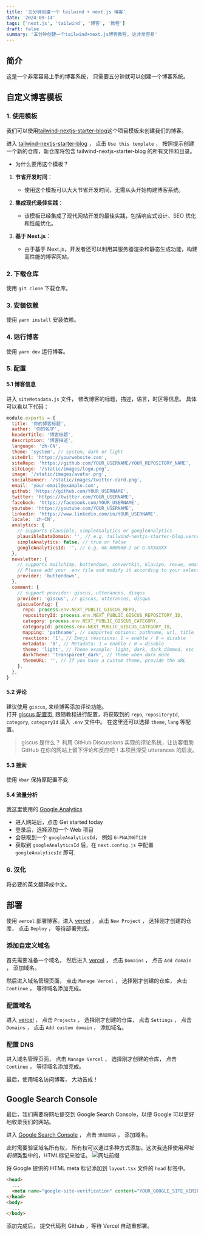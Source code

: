 ```yaml
---
title: '五分钟创建一个 tailwind + next.js 博客'
date: '2024-09-14'
tags: ['next.js', 'tailwind', '博客', '教程']
draft: false
summary: '五分钟创建一个tailwind+next.js博客教程, 这非常容易'
---
```


## 简介

这是一个非常容易上手的博客系统， 只需要五分钟就可以创建一个博客系统。

<TOCInline toc={props.toc} exclude="Overview" toHeading={3} />

## 自定义博客模板

### 1. 使用模板

我们可以使用[tailwind-nextjs-starter-blog](https://github.com/timlrx/tailwind-nextjs-starter-blog)这个项目模板来创建我们的博客。

进入 [tailwind-nextjs-starter-blog](https://github.com/timlrx/tailwind-nextjs-starter-blog) ， 点击 `Use this template` ， 按照提示创建一个新的仓库，新仓库将包含 tailwind-nextjs-starter-blog 的所有文件和目录。

- 为什么要用这个模板？

1. **节省开发时间**：

   - 使用这个模板可以大大节省开发时间，无需从头开始构建博客系统。

2. **集成现代最佳实践**：

   - 该模板已经集成了现代网站开发的最佳实践，包括响应式设计、SEO 优化和性能优化。

3. **基于 Next.js**：
   - 由于基于 Next.js，开发者还可以利用其服务器渲染和静态生成功能，构建高性能的博客网站。

### 2. 下载仓库

使用 `git clone` 下载仓库。

### 3. 安装依赖

使用 `yarn install` 安装依赖。

### 4. 运行博客

使用 `yarn dev` 运行博客。

### 5. 配置

#### 5.1 博客信息

进入 `siteMetadata.js` 文件， 修改博客的标题，描述，语言，时区等信息。
具体可以看以下代码：

```js
module.exports = {
  title: '你的博客标题',
  author: '你的名字',
  headerTitle: '博客标题',
  description: '博客描述',
  language: 'zh-CN',
  theme: 'system', // system, dark or light
  siteUrl: 'https://yourwebsite.com',
  siteRepo: 'https://github.com/YOUR_USERNAME/YOUR_REPOSITORY_NAME',
  siteLogo: '/static/images/logo.png',
  image: '/static/images/avatar.png',
  socialBanner: '/static/images/twitter-card.png',
  email: 'your-email@example.com',
  github: 'https://github.com/YOUR_USERNAME',
  twitter: 'https://twitter.com/YOUR_USERNAME',
  facebook: 'https://facebook.com/YOUR_USERNAME',
  youtube: 'https://youtube.com/YOUR_USERNAME',
  linkedin: 'https://www.linkedin.com/in/YOUR_USERNAME',
  locale: 'zh-CN',
  analytics: {
    // supports plausible, simpleAnalytics or googleAnalytics
    plausibleDataDomain: '', // e.g. tailwind-nextjs-starter-blog.vercel.app
    simpleAnalytics: false, // true or false
    googleAnalyticsId: '', // e.g. UA-000000-2 or G-XXXXXXX
  },
  newsletter: {
    // supports mailchimp, buttondown, convertkit, klaviyo, revue, emailoctopus
    // Please add your .env file and modify it according to your selection
    provider: 'buttondown',
  },
  comment: {
    // support provider: giscus, utterances, disqus
    provider: 'giscus', // giscus, utterances, disqus
    giscusConfig: {
      repo: process.env.NEXT_PUBLIC_GISCUS_REPO,
      repositoryId: process.env.NEXT_PUBLIC_GISCUS_REPOSITORY_ID,
      category: process.env.NEXT_PUBLIC_GISCUS_CATEGORY,
      categoryId: process.env.NEXT_PUBLIC_GISCUS_CATEGORY_ID,
      mapping: 'pathname', // supported options: pathname, url, title
      reactions: '1', // Emoji reactions: 1 = enable / 0 = disable
      metadata: '0', // Metadata: 1 = enable / 0 = disable
      theme: 'light', // Theme example: light, dark, dark_dimmed, etc
      darkTheme: 'transparent_dark', // Theme when dark mode
      themeURL: '', // If you have a custom theme, provide the URL
    },
  },
}
```

#### 5.2 评论

建议使用 `giscus`, 来给博客添加评论功能。  
打开 [giscus 配置页](https://giscus.app/), 跟随教程进行配置，将获取到的 `repo`, `repositoryId`, `category`, `categoryId` 填入 `.env` 文件中。
在这里还可以选择 `theme`, `lang` 等配置。

> giscus 是什么？
> 利用 GitHub Discussions 实现的评论系统，让访客借助 GitHub 在你的网站上留下评论和反应吧！本项目深受 utterances 的启发。

#### 5.3 搜索

使用 `kbar` 保持原配置不变.

#### 5.4 流量分析

我这里使用的 [Google Analytics](https://marketingplatform.google.com/about/analytics/)

- 进入网站后，点击 Get started today
- 登录后，选择添加一个 Web 项目
- 会获取到一个 `googleAnalyticsId`， 例如 `G-PNAJN6T128`
- 获取到 `googleAnalyticsId` 后，在 `next.config.js` 中配置 `googleAnalyticsId` 即可.

### 6. 汉化

将必要的英文翻译成中文。

## 部署

使用 `vercel` 部署博客。进入 [vercel](https://vercel.com/) ， 点击 `New Project` ， 选择刚才创建的仓库， 点击 `Deploy` ， 等待部署完成。

### 添加自定义域名

首先需要准备一个域名， 然后进入 [vercel](https://vercel.com/) ， 点击 `Domains` ， 点击 `Add domain` ， 添加域名。

然后进入域名管理页面， 点击 `Manage Vercel` ， 选择刚才创建的仓库， 点击 `Continue` ， 等待域名添加完成。

### 配置域名

进入 [vercel](https://vercel.com/) ， 点击 `Projects` ， 选择刚才创建的仓库， 点击 `Settings` ， 点击 `Domains` ， 点击 `Add custom domain` ， 添加域名。

### 配置 DNS

进入域名管理页面， 点击 `Manage Vercel` ， 选择刚才创建的仓库， 点击 `Continue` ， 等待域名添加完成。

最后，使用域名访问博客， 大功告成！

## Google Search Console

最后，我们需要将网址提交到 Google Search Console，以便 Google 可以更好地收录我们的网站。

进入 [Google Search Console](https://search.google.com/search-console/about) ， 点击 `添加网站` ， 添加域名。

此时需要验证域名所有权， 所有权可以通过多种方式添加。这次我选择使用*网址前缀*类型中的，HTML标记来验证。
![网址前缀](/static/images/google-search-console-1.png)

将 Google 提供的 HTML meta 标记添加到 `layout.tsx` 文件的 `head` 标签中。

```html
<head>
  ...
  <meta name="google-site-verification" content="YOUR_GOOGLE_SITE_VERIFICATION_CODE" />
</head>
<body>
  ...
</body>
```

添加完成后， 提交代码到 Github ，等待 Vercel 自动重部署。
